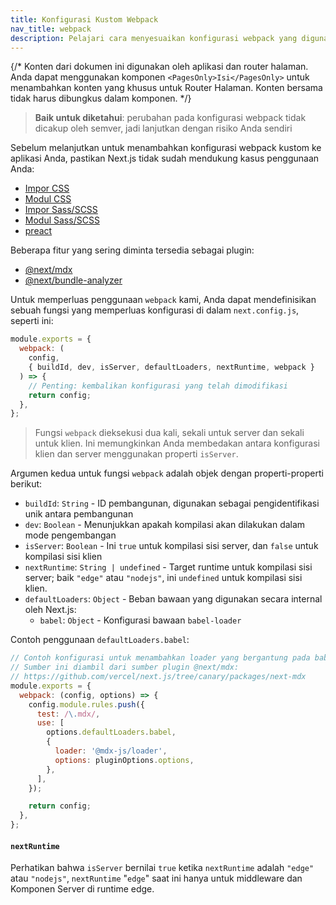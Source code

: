 ```yaml
---
title: Konfigurasi Kustom Webpack
nav_title: webpack
description: Pelajari cara menyesuaikan konfigurasi webpack yang digunakan oleh Next.js
---
```


{/* Konten dari dokumen ini digunakan oleh aplikasi dan router halaman. Anda dapat menggunakan komponen `<PagesOnly>Isi</PagesOnly>` untuk menambahkan konten yang khusus untuk Router Halaman. Konten bersama tidak harus dibungkus dalam komponen. */}

> **Baik untuk diketahui**: perubahan pada konfigurasi webpack tidak dicakup oleh semver, jadi lanjutkan dengan risiko Anda sendiri

Sebelum melanjutkan untuk menambahkan konfigurasi webpack kustom ke aplikasi Anda, pastikan Next.js tidak sudah mendukung kasus penggunaan Anda:

- [Impor CSS](/docs/app/building-your-application/styling)
- [Modul CSS](/docs/app/building-your-application/styling/css-modules)
- [Impor Sass/SCSS](/docs/app/building-your-application/styling/sass)
- [Modul Sass/SCSS](/docs/app/building-your-application/styling/sass)
- [preact](https://github.com/vercel/next.js/tree/canary/examples/using-preact)

Beberapa fitur yang sering diminta tersedia sebagai plugin:

- [@next/mdx](https://github.com/vercel/next.js/tree/canary/packages/next-mdx)
- [@next/bundle-analyzer](https://github.com/vercel/next.js/tree/canary/packages/next-bundle-analyzer)

Untuk memperluas penggunaan `webpack` kami, Anda dapat mendefinisikan sebuah fungsi yang memperluas konfigurasi di dalam `next.config.js`, seperti ini:

```js filename="next.config.js"
module.exports = {
  webpack: (
    config,
    { buildId, dev, isServer, defaultLoaders, nextRuntime, webpack }
  ) => {
    // Penting: kembalikan konfigurasi yang telah dimodifikasi
    return config;
  },
};
```

> Fungsi `webpack` dieksekusi dua kali, sekali untuk server dan sekali untuk klien. Ini memungkinkan Anda membedakan antara konfigurasi klien dan server menggunakan properti `isServer`.

Argumen kedua untuk fungsi `webpack` adalah objek dengan properti-properti berikut:

- `buildId`: `String` - ID pembangunan, digunakan sebagai pengidentifikasi unik antara pembangunan
- `dev`: `Boolean` - Menunjukkan apakah kompilasi akan dilakukan dalam mode pengembangan
- `isServer`: `Boolean` - Ini `true` untuk kompilasi sisi server, dan `false` untuk kompilasi sisi klien
- `nextRuntime`: `String | undefined` - Target runtime untuk kompilasi sisi server; baik `"edge"` atau `"nodejs"`, ini `undefined` untuk kompilasi sisi klien.
- `defaultLoaders`: `Object` - Beban bawaan yang digunakan secara internal oleh Next.js:
  - `babel`: `Object` - Konfigurasi bawaan `babel-loader`

Contoh penggunaan `defaultLoaders.babel`:

```js
// Contoh konfigurasi untuk menambahkan loader yang bergantung pada babel-loader
// Sumber ini diambil dari sumber plugin @next/mdx:
// https://github.com/vercel/next.js/tree/canary/packages/next-mdx
module.exports = {
  webpack: (config, options) => {
    config.module.rules.push({
      test: /\.mdx/,
      use: [
        options.defaultLoaders.babel,
        {
          loader: '@mdx-js/loader',
          options: pluginOptions.options,
        },
      ],
    });

    return config;
  },
};
```

#### `nextRuntime`

Perhatikan bahwa `isServer` bernilai `true` ketika `nextRuntime` adalah `"edge"` atau `"nodejs"`, `nextRuntime` "`edge`" saat ini hanya untuk middleware dan Komponen Server di runtime edge.
